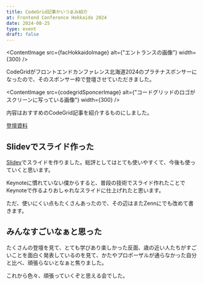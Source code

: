 ```yaml
---
title: CodeGrid記事かいつまみ紹介
at: Frontend Conference Hokkaido 2024
date: 2024-08-25
type: event
draft: false
---
```



<ContentImage src={facHokkaidoImage} alt={"エントランスの画像"} width={300} />

CodeGridがフロントエンドカンファレンス北海道2024のプラチナスポンサーになったので、そのスポンサー枠で登壇させていただきました。

<ContentImage
  src={codegridSponcerImage}
  alt={"コードグリッドのロゴがスクリーンに写っている画像"}
  width={300}
/>

内容はおすすめのCodeGrid記事を紹介するものにしました。

<a href='https://2024-fac-hokkaido-yuto343.pages.dev/1' target='_blank'>
  登壇資料
</a>

## Slidevでスライド作った

[Slidev](https://sli.dev/)でスライドを作りました。総評としてはとても使いやすくて、今後も使っていくと思います。

Keynoteに慣れていない僕からすると、普段の技術でスライド作れたことでKeynoteで作るよりおしゃれなスライドに仕上げれたと思います。

<ContentImage src={slideImage} alt='スライドの例' width={400} />

ただ、使いにくい点もたくさんあったので、その辺はまたZennにでも改めて書きます。

## みんなすごいなぁと思った

たくさんの登壇を見て、とても学びあり楽しかった反面、歳の近い人たちがすごいことを面白く発表しているのを見て、かたやプロポーザルが通らなかった自分と比べ、頑張らないとなぁと焦りました。

これから色々、頑張っていくぞと思える会でした。
